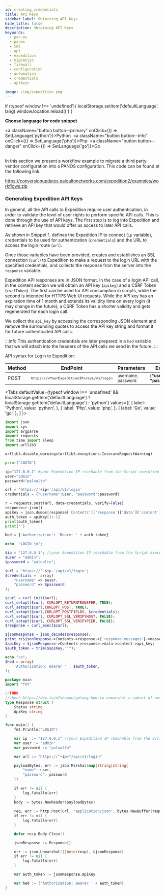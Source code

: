 ```yaml
---
id: creating_credentials
title: API Keys
sidebar_label: Obtaining API Keys
hide_title: false
description: Obtaining API Keys
keywords:
  - pan-os
  - panos
  - xml
  - api
  - expedition
  - migration
  - firewall
  - configuration
  - automation
  - credentials
  - apikeys

image: /img/expedition.png
---  
```

  if (typeof window !== 'undefined'){
    localStorage.setItem('defaultLanguage', lang)
    window.location.reload()
  }
}  
  


**Choose language for code snippet**

<a className="button button--primary" onClick={() => SetLanguage('python')}>Python</a>&nbsp;
<a className="button button--info" onClick={() => SetLanguage('php')}>Php</a>&nbsp;
<a className="button button--danger" onClick={() => SetLanguage('go')}>Go</a>
<br/>
<br/>

In this section we present a workflow example to migrate a third party vendor configuration into a PANOS configuration. 
This code can be found at the following link:

<a href="https://conversionupdates.paloaltonetworks.com/expedition2/examples/workflows.zip">https://conversionupdates.paloaltonetworks.com/expedition2/examples/workflows.zip</a>   


  
### Generating Expedition API Keys
In general, all the API calls to Expedition require user authentication, in order to validate the level of user rights to perform specific API calls.
This is done through the use of API keys.
The first step is to log into Expedition and retrieve an API key that would offer us access to later API calls.

As shown in Snippet 1, defines the Expedition IP to connect (`ip` variable), credentials to be used for authentication (```credentials```) and the URL to access the login route (```url```).

Once those variables have been provided, creates and establishes an SSL connection (```curl```) to Expedition to make a 
request to the login URL with the specified credentials, and collects the response from the server into the ```response``` variable.

Expedition API responses are in JSON format. In the case of a login API call, in the content section we will obtain an API key (```apikey```)  and a CSRF Token (```csrfToken```).
The first can be used for API consumption in scripts, while the second is intended for HTTPS Web UI requests.
While the API key has an expiration time of 1 month and extends its validity time on every login (it may change in the future),
a CSRF Token has a shorter validity and gets regenerated for each login call.

We collect the ```api_key``` by accessing the corresponding JSON element and remove the surrounding quotes to access the API key string and format it for future authenticated API calls.

:::info
This authentication credentials are later prepared in a ```hed``` variable that we will attach into the headers of the API calls we send in the future.
:::  



API syntax for Login to Expedition:  

| Method      | EndPoint                                   | Parameters                   | Example Value                                                    |
|-------------|--------------------------------------------|------------------------------|------------------------------------------------------------------|
|    POST     | <small>`https://<YourExpeditionIP>/api/v1/login`</small>  | <small>username, password</small>           | <small>{**"username"**:"admin", **"password"**:"paloalto"}</small> |  

<Tabs defaultValue={typeof window !== 'undefined' && localStorage.getItem('defaultLanguage') ? localStorage.getItem('defaultLanguage') : 'python'}
values={[
{ label: 'Python', value: 'python', },
{ label: 'Php', value: 'php', },
{ label: 'Go', value: 'go', },
]
}>  
<TabItem value="python">  

```python
import json
import sys
import argparse
import requests
from time import sleep
import urllib3

urllib3.disable_warnings(urllib3.exceptions.InsecureRequestWarning)

print('LOGIN')

ip="127.0.0.1" #your Expedition IP reachable from the Script execution machine
user="admin"
password="paloalto"

url = 'https://'+ip+'/api/v1/login'
credentials = {"username":user, "password":password}

r = requests.post(url, data=credentials, verify=False)
response=r.json()
apiKey = json.dumps(response['Contents']['response']['data']['content']['api_key'])
auth_token = apiKey[1:-1]
print(auth_token)
print('')

hed = {'Authorization': 'Bearer ' + auth_token}  
```
</TabItem> 

<TabItem value="php">  

```php
echo  "LOGIN \n";

$ip = "127.0.0.1"; //your Expedition IP reachable from the Script execution machine
$user = "admin";
$password = "paloalto";

$url = 'https://'.$ip.'/api/v1/login';
$credentials =  array(
    "username" => $user,
    "password" => $password
);

$curl = curl_init($url);
curl_setopt($curl, CURLOPT_RETURNTRANSFER, TRUE);
curl_setopt($curl,CURLOPT_POST, TRUE);
curl_setopt($curl,CURLOPT_POSTFIELDS, $credentials);
curl_setopt($curl, CURLOPT_SSL_VERIFYHOST, FALSE);
curl_setopt($curl, CURLOPT_SSL_VERIFYPEER, FALSE);
$response = curl_exec($curl);

$jsonResponse = json_decode($response);
print_r($jsonResponse->Contents->response->{'response-messages'}->messages[0]->message);
$apiKey = $jsonResponse->Contents->response->data->content->api_key;
$auth_token = trim($apiKey,"'");

echo "\n";
$hed = array(
    'Authorization: Bearer ' . $auth_token,
);  
```
</TabItem>  

<TabItem value="go">  

```go
package main
import "fmt"

//TODO
//chech https://dev.to/m7shapan/golang-how-to-unmarshal-a-subset-of-nested-json-data-d84
type Response struct {
    Status string
    ApiKey string
}

func main() {
    fmt.Println("LOGIN")

    var ip  := "127.0.0.1" //your Expedition IP reachable from the Script execution machine
    var user := "admin"
    var password := "paloalto"

    var url := "https://"+ip+"/api/v1/login"

    payloadBytes, err := json.Marshal(map|string|string{
        "name": user,
        "password": password
    })
    
    if err != nil {
        log.Fatalln(err)
    }
    body := bytes.NewReader(payloadBytes)
    
    req, err := http.Post(url, "application/json", bytes.NewBuffer(requestBody))
    if err != nil {
        log.Fatalln(err)
    }

    defer resp.Body.Close()

    jsonResponse := Response{}

    err := json.Unmarshal([]byte(resp), &jsonResponse)
    if err != nil {
        log.Fatalln(err)
    }

    var auth_token := jsonResponse.ApiKey

    var hed := {'Authorization: Bearer ' + auth_token}
}
```
</TabItem>  
</Tabs>  
